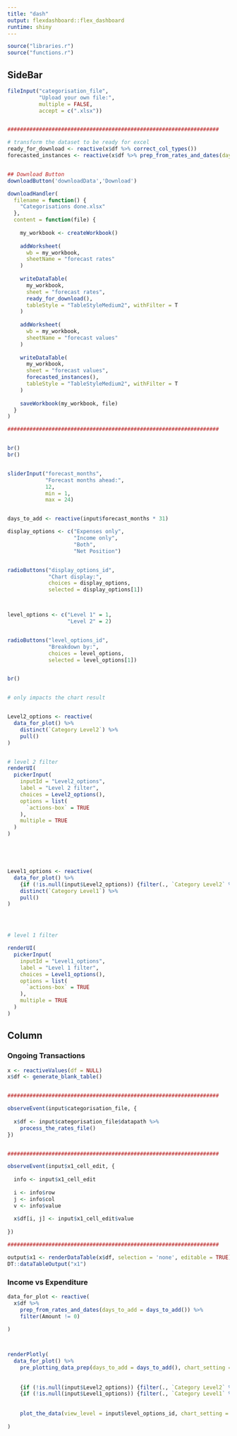 ```yaml
---
title: "dash"
output: flexdashboard::flex_dashboard
runtime: shiny
---
```



```r

source("libraries.r")
source("functions.r")

```



SideBar {.sidebar}
---
```r


fileInput("categorisation_file",
          "Upload your own file:",
          multiple = FALSE,
          accept = c(".xlsx"))


###################################################################

# transform the dataset to be ready for excel
ready_for_download <- reactive(x$df %>% correct_col_types())
forecasted_instances <- reactive(x$df %>% prep_from_rates_and_dates(days_to_add = days_to_add()))


## Download Button
downloadButton('downloadData','Download')

downloadHandler(
  filename = function() {
    "Categorisations done.xlsx"
  },
  content = function(file) {
    
    my_workbook <- createWorkbook()
    
    addWorksheet(
      wb = my_workbook,
      sheetName = "forecast rates"
    )
    
    writeDataTable(
      my_workbook,
      sheet = "forecast rates",
      ready_for_download(),
      tableStyle = "TableStyleMedium2", withFilter = T
    )
    
    addWorksheet(
      wb = my_workbook,
      sheetName = "forecast values"
    )
    
    writeDataTable(
      my_workbook,
      sheet = "forecast values",
      forecasted_instances(),
      tableStyle = "TableStyleMedium2", withFilter = T
    )
    
    saveWorkbook(my_workbook, file)
  }
)

###################################################################


br()
br()


sliderInput("forecast_months",
            "Forecast months ahead:", 
            12, 
            min = 1, 
            max = 24)


days_to_add <- reactive(input$forecast_months * 31)

display_options <- c("Expenses only",
                     "Income only",
                     "Both",
                     "Net Position")


radioButtons("display_options_id",
             "Chart display:", 
             choices = display_options, 
             selected = display_options[1])



level_options <- c("Level 1" = 1, 
                   "Level 2" = 2)


radioButtons("level_options_id",
             "Breakdown by:", 
             choices = level_options, 
             selected = level_options[1])


br()


# only impacts the chart result


Level2_options <- reactive(
  data_for_plot() %>% 
    distinct(`Category Level2`) %>% 
    pull()
)


# level 2 filter
renderUI(
  pickerInput(
    inputId = "Level2_options",
    label = "Level 2 filter",
    choices = Level2_options(),
    options = list(
      `actions-box` = TRUE
    ),
    multiple = TRUE
  )
)





Level1_options <- reactive(
  data_for_plot() %>%
    {if (!is.null(input$Level2_options)) {filter(., `Category Level2` %in% input$Level2_options)} else {.}} %>%
    distinct(`Category Level1`) %>%
    pull()
)




# level 1 filter

renderUI(
  pickerInput(
    inputId = "Level1_options",
    label = "Level 1 filter",
    choices = Level1_options(),
    options = list(
      `actions-box` = TRUE
    ),
    multiple = TRUE
  )
)


```


Column
-----------------------------------------------------------------------

### Ongoing Transactions
```r


x <- reactiveValues(df = NULL)
x$df <- generate_blank_table() 


###################################################################

observeEvent(input$categorisation_file, {
  
  x$df <- input$categorisation_file$datapath %>% 
    process_the_rates_file() 
})


###################################################################

observeEvent(input$x1_cell_edit, {
  
  info <- input$x1_cell_edit
  
  i <- info$row
  j <- info$col
  v <- info$value
  
  x$df[i, j] <- input$x1_cell_edit$value
  
})

###################################################################

output$x1 <- renderDataTable(x$df, selection = 'none', editable = TRUE)
DT::dataTableOutput("x1")


```




### Income vs Expenditure
```r


data_for_plot <- reactive(
  x$df %>% 
    prep_from_rates_and_dates(days_to_add = days_to_add()) %>% 
    filter(Amount != 0)
  
)



renderPlotly(
  data_for_plot() %>% 
    pre_plotting_data_prep(days_to_add = days_to_add(), chart_setting = input$display_options_id) %>% 
    
    
    {if (!is.null(input$Level2_options)) {filter(., `Category Level2` %in% input$Level2_options)} else {.}} %>% 
    {if (!is.null(input$Level1_options)) {filter(., `Category Level1` %in% input$Level1_options)} else {.}} %>% 
    
    
    plot_the_data(view_level = input$level_options_id, chart_setting = input$display_options_id)
  
) 




```





